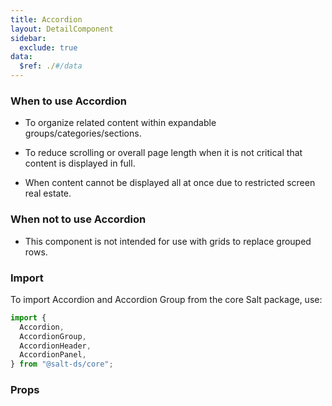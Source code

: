 ```yaml
---
title: Accordion
layout: DetailComponent
sidebar:
  exclude: true
data:
  $ref: ./#/data
---
```


### When to use Accordion

- To organize related content within expandable groups/categories/sections.

- To reduce scrolling or overall page length when it is not critical that content is displayed in full.

- When content cannot be displayed all at once due to restricted screen real estate.

### When not to use Accordion

- This component is not intended for use with grids to replace grouped rows.

### Import

To import Accordion and Accordion Group from the core Salt package, use:

```js
import {
  Accordion,
  AccordionGroup,
  AccordionHeader,
  AccordionPanel,
} from "@salt-ds/core";
```

### Props

<PropsTable componentName="Accordion" />
